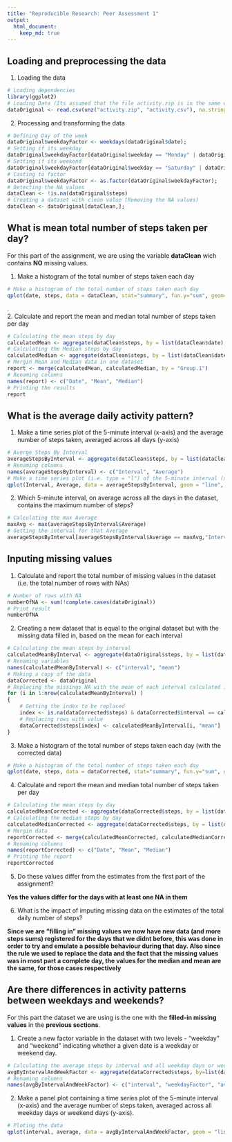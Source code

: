 ```yaml
---
title: "Reproducible Research: Peer Assessment 1"
output: 
  html_document:
    keep_md: true
---
```



## Loading and preprocessing the data

1. Loading the data

```r
# Loading dependencies
library(ggplot2)
# Loading Data (Its assumed that the file activity.zip is in the same directory as this file)
dataOriginal <- read.csv(unz("activity.zip", "activity.csv"), na.strings = "NA", colClasses = c("integer","Date", "integer"));
```

2. Processing and transforming the data

```r
# Defining Day of the week
dataOriginal$weekdayFactor <- weekdays(dataOriginal$date);
# Setting if its weekday 
dataOriginal$weekdayFactor[dataOriginal$weekday == "Monday" | dataOriginal$weekday == "Tuesday" | dataOriginal$weekday == "Wednesday" | dataOriginal$weekday == "Thursday" | dataOriginal$weekday == "Friday"] <- "weekday";
# Setting if its weekend
dataOriginal$weekdayFactor[dataOriginal$weekday == "Saturday" | dataOriginal$weekday == "Sunday"] <- "weekend";
# Casting to factor
dataOriginal$weekdayFactor <- as.factor(dataOriginal$weekdayFactor);
# Detecting the NA values
dataClean <- !is.na(dataOriginal$steps)
# Creating a dataset with clean value (Removing the NA values)
dataClean <- dataOriginal[dataClean,];
````

## What is mean total number of steps taken per day?

For this part of the assignment, we are using the variable **dataClean** wich contains **NO** missing values. 
  
1. Make a histogram of the total number of steps taken each day  

```r
# Make a histogram of the total number of steps taken each day
qplot(date, steps, data = dataClean, stat="summary", fun.y="sum", geom="bar", xlab = "Days", ylab = "Total Steps", main = "Number of steps taken each day")
```
.  
2. Calculate and report the mean and median total number of steps taken per day

```r
# Calculating the mean steps by day
calculatedMean <- aggregate(dataClean$steps, by = list(dataClean$date), FUN = mean)
# Calculating the Median steps by day
calculatedMedian <- aggregate(dataClean$steps, by = list(dataClean$date), FUN = median)
# Mergin Mean and Median data in one dataset
report <- merge(calculatedMean, calculatedMedian, by = "Group.1")
# Renaming columns
names(report) <- c("Date", "Mean", "Median")
# Printing the results
report
```

## What is the average daily activity pattern?

1. Make a time series plot of the 5-minute interval (x-axis) and the average number of steps taken, averaged across all days (y-axis)

```r
# Averge Steps By Interval
averageStepsByInterval <- aggregate(dataClean$steps, by = list(dataClean$interval), FUN = mean)
# Renaming columns
names(averageStepsByInterval) <- c("Interval", "Average")
# Make a time series plot (i.e. type = "l") of the 5-minute interval (x-axis) and the average number of steps taken, averaged across all days (y-axis)
qplot(Interval, Average, data = averageStepsByInterval, geom = "line", xlab = "5-minute Interval", ylab = "Average Steps", main = "Average steps by 5-minute interval between Oct 1st and Nov 30th 2012")
```

2. Which 5-minute interval, on average across all the days in the dataset, contains the maximum number of steps?

```r
# Calculating the max Average
maxAvg <- max(averageStepsByInterval$Average)
# Getting the interval for that Average
averageStepsByInterval[averageStepsByInterval$Average == maxAvg,"Interval"]
```

## Inputing missing values

1. Calculate and report the total number of missing values in the dataset (i.e. the total number of rows with NAs)

```r
# Number of rows with NA
numberOfNA <- sum(!complete.cases(dataOriginal))
# Print result
numberOfNA
```

2. Creating a new dataset that is equal to the original dataset but with the missing data filled in, based on the mean for each interval

```r
# Calculating the mean steps by interval
calculatedMeanByInterval <- aggregate(dataOriginal$steps, by = list(dataOriginal$interval), FUN = mean, na.rm=TRUE)
# Renaming variables
names(calculatedMeanByInterval) <- c("interval", "mean")
# Making a copy of the data
dataCorrected <- dataOriginal
# Replacing the missings NA with the mean of each interval calculated in the previous step
for (i in 1:nrow(calculatedMeanByInterval) ) 
{
    # Getting the index to be replaced
    index <- is.na(dataCorrected$steps) & dataCorrected$interval == calculatedMeanByInterval[i,"interval"]
    # Replacing rows with value
    dataCorrected$steps[index] <- calculatedMeanByInterval[i, "mean"]
}
```

3. Make a histogram of the total number of steps taken each day (with the corrected data)

```r
# Make a histogram of the total number of steps taken each day
qplot(date, steps, data = dataCorrected, stat="summary", fun.y="sum", geom="bar", xlab = "Days", ylab = "Total Steps", main = "Number of steps taken each day (Corrected Data)")
```

4. Calculate and report the mean and median total number of steps taken per day

```r
# Calculating the mean steps by day
calculatedMeanCorrected <- aggregate(dataCorrected$steps, by = list(dataCorrected$date), FUN = mean)
# Calculating the median steps by day
calculatedMedianCorrected <- aggregate(dataCorrected$steps, by = list(dataCorrected$date), FUN = median)
# Mergin data
reportCorrected <- merge(calculatedMeanCorrected, calculatedMedianCorrected, by = "Group.1")
# Renaming columns
names(reportCorrected) <- c("Date", "Mean", "Median")
# Printing the report
reportCorrected
```

5. Do these values differ from the estimates from the first part of the assignment?

**Yes the values differ for the days with at least one NA in them**

6. What is the impact of imputing missing data on the estimates of the total daily number of steps?

**Since we are "filling in" missing values we now have new data (and more steps sums) registered for the days that we didnt before, this was done in order to try and emulate a possible behaviour during that day. Also since the rule we used to replace the data and the fact that the missing values was in most part a complete day, the values for the median and mean are the same, for those cases respectively**

## Are there differences in activity patterns between weekdays and weekends?

For this part the dataset we are using is the one with the **filled-in missing values** in the **previous sections**.  

1. Create a new factor variable in the dataset with two levels - "weekday" and "weekend" indicating whether a given date is a weekday or weekend day.
```r
# Calculating the average steps by interval and all weekday days or weekend days
avgByIntervalAndWeekFactor <- aggregate(dataCorrected$steps, by=list(dataCorrected$interval,dataCorrected$weekdayFactor), FUN = mean, na.rm = TRUE)
# Renaming columns
names(avgByIntervalAndWeekFactor) <- c("interval", "weekdayFactor", "average")
```
2. Make a panel plot containing a time series plot of the 5-minute interval (x-axis) and the average number of steps taken, averaged across all weekday days or weekend days (y-axis).
```r
# Ploting the data
qplot(interval, average, data = avgByIntervalAndWeekFactor, geom = "line", color = weekdayFactor, facets= weekdayFactor ~ ., xlab = "5-min Interval", ylab = "Average Steps", main = "Average steps taken by interval and weekend or weekday")
```